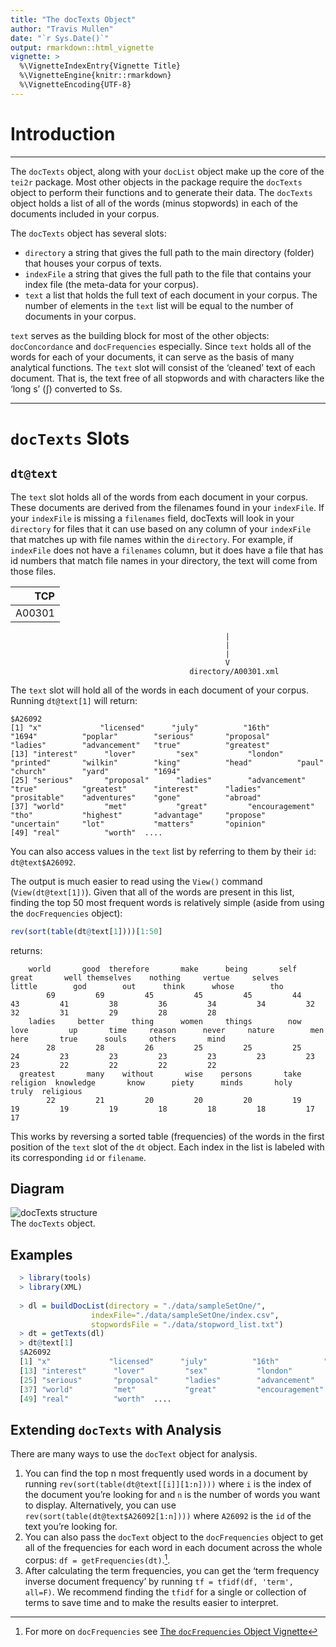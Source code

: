 ```yaml
---
title: "The docTexts Object"
author: "Travis Mullen"
date: "`r Sys.Date()`"
output: rmarkdown::html_vignette
vignette: >
  %\VignetteIndexEntry{Vignette Title}
  %\VignetteEngine{knitr::rmarkdown}
  %\VignetteEncoding{UTF-8}
---
```

# Introduction
***
The `docTexts` object, along with your `docList` object make up the core of the `tei2r` package.  Most other objects in the package require the `docTexts` object to perform their functions and to generate their data.  The `docTexts` object holds a list of all of the words (minus stopwords) in each of the documents included in your corpus.  

The `docTexts` object has several slots:

  - `directory` a string that gives the full path to the main directory (folder) that houses your corpus of texts.
  - `indexFile` a string that gives the full path to the file that contains your index file (the meta-data for your corpus).
  - `text` a list that holds the full text of each document in your corpus.  The number of elements in the `text` list will be equal to the number of documents in your corpus.

`text` serves as the building block for most of the other objects: `docConcordance` and `docFrequencies` especially.  Since `text` holds all of the words for each of your documents, it can serve as the basis of many analytical functions.  The `text` slot will consist of the 'cleaned' text of each document.  That is, the text free of all stopwords and with characters like the 'long s' (∫) converted to Ss.

***

# `docTexts` Slots

## `dt@text`
The `text` slot holds all of the words from each document in your corpus.  These documents are derived from the filenames found in your `indexFile`.  If your `indexFile` is missing a `filenames` field, docTexts will look in your `directory` for files that it can use based on any column of your `indexFile` that matches up with file names within the `directory`.  For example,  if `indexFile` does not have a `filenames` column, but it does have a file that has id numbers that match file names in your directory, the text will come from those files.
  
  | TCP   |
  |------:|
  |A00301 |

```
                                                |
                                                |
                                                |
                                                V
                                        directory/A00301.xml
```

The `text` slot will hold all of the words in each document of your corpus.  Running `dt@text[1]` will return:
```
$A26092
[1] "x"             "licensed"      "july"          "16th"          "1694"          "poplar"        "serious"       "proposal"      "ladies"        "advancement"   "true"          "greatest"     
[13] "interest"      "lover"         "sex"           "london"        "printed"       "wilkin"        "king"          "head"          "paul"          "church"        "yard"          "1694"         
[25] "serious"       "proposal"      "ladies"        "advancement"   "true"          "greatest"      "interest"      "ladies"        "prositable"    "adventures"    "gone"          "abroad"       
[37] "world"         "met"           "great"         "encouragement" "tho"           "highest"       "advantage"     "propose"       "uncertain"     "lot"           "matters"       "opinion"      
[49] "real"          "worth"  ....     
```

You can also access values in the `text` list by referring to them by their `id`: `dt@text$A26092`.

The output is much easier to read using the `View()` command (`View(dt@text[1])`).  Given that all of the words are present in this list, finding the top 50 most frequent words is relatively simple (aside from using the `docFrequencies` object):
```r
rev(sort(table(dt@text[1])))[1:50]
```
returns:

```
    world       good  therefore       make      being       self      great       well themselves    nothing     vertue     selves     little        god        out      think      whose        tho 
        69         69         45         45         45         44         43         41         38         36         34         34         32         32         31         29         28         28 
    ladies     better      thing      women     things        now       love         up       time     reason      never     nature        men       here       true      souls     others       mind 
        28         28         26         25         25         25         24         23         23         23         23         23         23         23         22         22         22         22 
  greatest       many    without       wise    persons       take   religion  knowledge       know      piety      minds       holy      truly  religious 
        22         21         20         20         20         19         19         19         19         18         18         18         17         17 
```

This works by reversing a sorted table (frequencies) of the words in the first position of the `text` slot of the `dt` object.  Each index in the list is labeled with its corresponding `id` or `filename`.

## Diagram

![docTexts structure](./img/dt_diagram.png)  
The `docTexts` object.


## Examples
```r
  > library(tools)
  > library(XML)
  
  > dl = buildDocList(directory = "./data/sampleSetOne/", 
                  indexFile="./data/sampleSetOne/index.csv", 
                  stopwordsFile = "./data/stopword_list.txt")
  > dt = getTexts(dl)
  > dt@text[1]
  $A26092
  [1] "x"             "licensed"      "july"          "16th"          "1694"          "poplar"        "serious"       "proposal"      "ladies"        "advancement"   "true"          "greatest"     
  [13] "interest"      "lover"         "sex"           "london"        "printed"       "wilkin"        "king"          "head"          "paul"          "church"        "yard"          "1694"         
  [25] "serious"       "proposal"      "ladies"        "advancement"   "true"          "greatest"      "interest"      "ladies"        "prositable"    "adventures"    "gone"          "abroad"       
  [37] "world"         "met"           "great"         "encouragement" "tho"           "highest"       "advantage"     "propose"       "uncertain"     "lot"           "matters"       "opinion"      
  [49] "real"          "worth"  ....
```

## Extending `docTexts` with Analysis
There are many ways to use the `docText` object for analysis.

  1.  You can find the top n most frequently used words in a document by running `rev(sort(table(dt@text[[i]][1:n])))` where `i` is the index of the document you're looking for and `n` is the number of words you want to display.  Alternatively, you can use `rev(sort(table(dt@text$A26092[1:n])))` where `A26092` is the `id` of the text you're looking for.
  1. You can also pass the `docText` object to the `docFrequencies` object to get all of the frequencies for each word in each document across the whole corpus: `df = getFrequencies(dt)`.^[For more on `docFrequencies` see [The `docFrequencies` Object Vignette]('docFrequencies.Rmd')].
  1. After calculating the term frequencies, you can get the 'term frequency inverse document frequency' by running `tf = tfidf(df, 'term', all=F)`.  We recommend finding the `tfidf` for a single or collection of terms to save time and to make the results easier to interpret.
